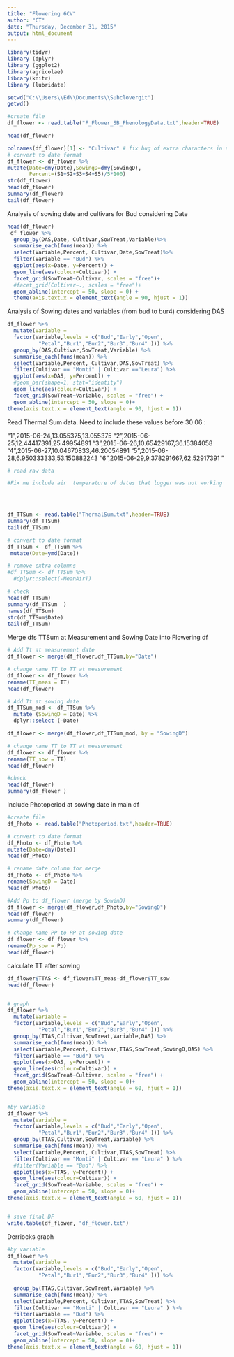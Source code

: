 ```yaml
---
title: "Flowering 6CV"
author: "CT"
date: "Thursday, December 31, 2015"
output: html_document
---
```


```r
library(tidyr)
library (dplyr)
library (ggplot2)
library(agricolae)
library(knitr)
library (lubridate)

```


```r
setwd("C:\\Users\\Ed\\Documents\\Subclovergit")
getwd()

#create file
df_flower <- read.table("F_Flower_SB_PhenologyData.txt",header=TRUE)

head(df_flower)

colnames(df_flower)[1] <- "Cultivar" # fix bug of extra characters in name
# convert to date format
df_flower <- df_flower %>%
mutate(Date=dmy(Date),SowingD=dmy(SowingD), 
       Percent=(S1+S2+S3+S4+S5)/5*100)
str(df_flower)
head(df_flower)
summary(df_flower)
tail(df_flower)
```

Analysis of sowing date and cultivars for Bud considering Date 

```r

head(df_flower)
 df_flower %>%
  group_by(DAS,Date, Cultivar,SowTreat,Variable)%>%
  summarise_each(funs(mean)) %>%
  select(Variable,Percent, Cultivar,Date,SowTreat)%>%
  filter(Variable == "Bud") %>%
  ggplot(aes(x=Date, y=Percent)) + 
  geom_line(aes(colour=Cultivar)) +
  facet_grid(SowTreat~Cultivar, scales = "free")+
  #facet_grid(Cultivar~., scales = "free")+
  geom_abline(intercept = 50, slope = 0) +
  theme(axis.text.x = element_text(angle = 90, hjust = 1))

```


Analysis of Sowing dates and variables (from bud to bur4) considering DAS 

```r

df_flower %>%
  mutate(Variable = 
  factor(Variable,levels = c("Bud","Early","Open",
          "Petal","Bur1","Bur2","Bur3","Bur4" ))) %>%
  group_by(DAS,Cultivar,SowTreat,Variable) %>%
  summarise_each(funs(mean)) %>%
  select(Variable,Percent, Cultivar,DAS,SowTreat) %>%
  filter(Cultivar == "Monti" | Cultivar =="Leura") %>%
  ggplot(aes(x=DAS, y=Percent)) + 
  #geom_bar(shape=1, stat="identity")
  geom_line(aes(colour=Cultivar)) +
  facet_grid(SowTreat~Variable, scales = "free") +
  geom_abline(intercept = 50, slope = 0)+
theme(axis.text.x = element_text(angle = 90, hjust = 1))

```

Read Thermal Sum data. Need to include these values before 30 06 : 

"1",2015-06-24,13.055375,13.055375
"2",2015-06-25,12.44417391,25.49954891
"3",2015-06-26,10.65429167,36.15384058
"4",2015-06-27,10.04670833,46.20054891
"5",2015-06-28,6.950333333,53.150882243
"6",2015-06-29,9.378291667,62.52917391
"

```r
# read raw data

#Fix me include air  temperature of dates that logger was not working 



 
df_TTSum <- read.table("ThermalSum.txt",header=TRUE)
summary(df_TTSum)
tail(df_TTSum)

# convert to date format
df_TTSum <- df_TTSum %>%
 mutate(Date=ymd(Date))

# remove extra columns
#df_TTSum <- df_TTSum %>%
  #dplyr::select(-MeanAirT)

# check
head(df_TTSum)
summary(df_TTSum  )
names(df_TTSum)
str(df_TTSum$Date)
tail(df_TTSum)

```

Merge dfs TTSum at Measurement and Sowing Date into Flowering df

```r

# Add Tt at measurement date
df_flower <- merge(df_flower,df_TTSum,by="Date")

# change name TT to TT at measurement
df_flower <- df_flower %>%
rename(TT_meas = TT)
head(df_flower)

# Add Tt at sowing date
df_TTSum_mod <- df_TTSum %>%
  mutate (SowingD = Date) %>%
  dplyr::select (-Date)

df_flower <- merge(df_flower,df_TTSum_mod, by = "SowingD")

# change name TT to TT at measurement
df_flower <- df_flower %>%
rename(TT_sow = TT)
head(df_flower)

#check
head(df_flower)
summary(df_flower )

```

Include Photoperiod at sowing date in main df 

```r

#create file
df_Photo <- read.table("Photoperiod.txt",header=TRUE)

# convert to date format
df_Photo <- df_Photo %>%
mutate(Date=dmy(Date))
head(df_Photo)

# rename date column for merge
df_Photo <- df_Photo %>%
rename(SowingD = Date)
head(df_Photo)

#Add Pp to df_flower (merge by SowinD)
df_flower <- merge(df_flower,df_Photo,by="SowingD")
head(df_flower)
summary(df_flower)

# change name PP to PP at sowing date
df_flower <- df_flower %>%
rename(Pp_sow = Pp)
head(df_flower)

```

calculate TT after sowing 

```r

df_flower$TTAS <- df_flower$TT_meas-df_flower$TT_sow
head(df_flower)


# graph
df_flower %>%
  mutate(Variable = 
  factor(Variable,levels = c("Bud","Early","Open",
          "Petal","Bur1","Bur2","Bur3","Bur4" ))) %>%
  group_by(TTAS,Cultivar,SowTreat,Variable,DAS) %>%
  summarise_each(funs(mean)) %>%
  select(Variable,Percent, Cultivar,TTAS,SowTreat,SowingD,DAS) %>%
  filter(Variable == "Bud") %>%
  ggplot(aes(x=DAS, y=Percent)) + 
  geom_line(aes(colour=Cultivar)) +
  facet_grid(SowTreat~Cultivar, scales = "free") +
  geom_abline(intercept = 50, slope = 0)+
theme(axis.text.x = element_text(angle = 60, hjust = 1))


#by variable 
df_flower %>%
  mutate(Variable = 
  factor(Variable,levels = c("Bud","Early","Open",
          "Petal","Bur1","Bur2","Bur3","Bur4" ))) %>%
  group_by(TTAS,Cultivar,SowTreat,Variable) %>%
  summarise_each(funs(mean)) %>%
  select(Variable,Percent, Cultivar,TTAS,SowTreat) %>%
  filter(Cultivar == "Monti" | Cultivar == "Leura" ) %>%
  #filter(Variable == "Bud") %>%
  ggplot(aes(x=TTAS, y=Percent)) + 
  geom_line(aes(colour=Cultivar)) +
  facet_grid(SowTreat~Variable, scales = "free") +
  geom_abline(intercept = 50, slope = 0)+
theme(axis.text.x = element_text(angle = 60, hjust = 1))


# save final DF
write.table(df_flower, "df_flower.txt")


```


Derriocks graph

```r


#by variable 
df_flower %>%
  mutate(Variable = 
  factor(Variable,levels = c("Bud","Early","Open",
          "Petal","Bur1","Bur2","Bur3","Bur4" ))) %>%
  
  group_by(TTAS,Cultivar,SowTreat,Variable) %>%
  summarise_each(funs(mean)) %>%
  select(Variable,Percent, Cultivar,TTAS,SowTreat) %>%
  filter(Cultivar == "Monti" | Cultivar == "Leura" ) %>%
  filter(Variable == "Bud") %>%
  ggplot(aes(x=TTAS, y=Percent)) + 
  geom_line(aes(colour=Cultivar)) +
  facet_grid(SowTreat~Variable, scales = "free") +
  geom_abline(intercept = 50, slope = 0)+
theme(axis.text.x = element_text(angle = 60, hjust = 1))



```

